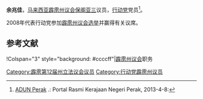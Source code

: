 {{noteTA
|G1=melayu
}}
{{Infobox Officeholder
|honorific-prefix = 
|name             = 余兆佳
|original_name    = 
|honorific-suffix=
|image            = 
|image_wide       =

|constituency_AM = [[保阁亚三|保阁亚三]]
|assembly      = 霹雳州议会
|term_start      = 
|term_end       = 
|predecessor     = 
 |majority       = 
 |order2            =
|office2          = 
|term_start2       = 
 |term_end2         = 
|predecessor2      = 
 |successor2        = 
|birth_date       = 
|birth_place      = 
|death_date       = 
|death_place      =
|othername =Yee Seu Kai<small>（身份证名字）</small>
|nationality = {{MYS}}
|party            = {{行动党}}
|otherparty = 
|sex = 
|spouse           = 
|children         =
|religion         = 
|profession       = 
|alma_mater       = 
}}

'''余兆佳'''，[[马来西亚|马来西亚]][[霹雳州|霹雳]][[霹雳州议会|州议会]][[保阁亚三|保阁亚三]]议员，[[民行党|行动党]]党员<ref>[http://www.perak.gov.my/index.php/kerajaan-negeri/adun-perak ADUN Perak] {{Wayback|url=http://www.perak.gov.my/index.php/kerajaan-negeri/adun-perak |date=20130122011957 }}.: Portal Rasmi Kerajaan Negeri Perak, 2013-4-8:</ref>。

2008年代表行动党参加[[2008年马来西亚大选|霹雳州议会选举]]并赢得有关议席。

==参考文献==
{{reflist}}

{{start box}}
!Colspan="3" style="background: #ccccff"|[[霹雳州议会|霹雳州议会]]职务
{{S-before|<!--待补充-->}}
{{S-title|[[保阁亚三议员|保阁亚三议员]]|至今}}
{{S-inc}}
{{end box}}
{{马来西亚人物小作品}}

[[Category:霹雳第12届州立法议会议员|Category:霹雳第12届州立法议会议员]]
[[Category:行动党霹雳州议员|Category:行动党霹雳州议员]]